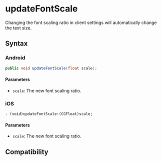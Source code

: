 # updateFontScale

Changing the font scaling ratio in client settings will automatically change the text size.

## Syntax

### Android

```java
public void updateFontScale(float scale);
```

#### Parameters

- `scale`: The new font scaling ratio.

### iOS

```objc
- (void)updateFontScale:(CGFloat)scale;
```

#### Parameters

- `scale`: The new font scaling ratio.

## Compatibility


<LegacyCompatTable metadata="lynx-native-api/lynx-view/update-font-scale" />
